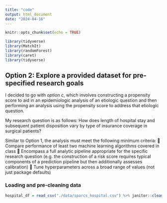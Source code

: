 ```yaml
---
title: "code"
output: html_document
date: "2024-04-16"
---
```


```r
knitr::opts_chunk$set(echo = TRUE)
```


```r
library(tidyverse)
library(MatchIt)
library(randomForest)
library(caret)
library(tidyverse)
```



## Option 2: Explore a provided dataset for pre-specified research goals

I decided to go with *option c*, which involves constructing a propensity score to aid in an epidemiologic analysis of an etiologic question and then
performing an analysis using the propensity score to address that etiologic question.

My research question is as follows: How does length of hospital stay and subsequent patient disposition vary by type of insurance coverage in surgical patients?

Similar to Option 1, the analysis must meet the following minimum criteria:
 Compare performance of least two machine learning algorithms covered in class
 Encompass a full analytic pipeline appropriate for the specific research question (e.g. the construction
of a risk score requires typical components of a prediction pipeline but then additionally assesses
calibration)
 Tune hyperparameters across a broad range of values (not just package defaults)


### Loading and pre-cleaning data
```r
hospital_df = read_csv("./data/sparcs_hospital.csv") %>% janitor::clean_names()


  
  
```
